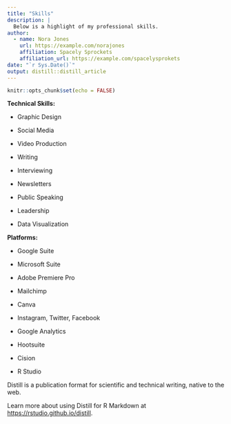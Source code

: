 ```yaml
---
title: "Skills"
description: |
  Below is a highlight of my professional skills.
author:
  - name: Nora Jones 
    url: https://example.com/norajones
    affiliation: Spacely Sprockets
    affiliation_url: https://example.com/spacelysprokets
date: "`r Sys.Date()`"
output: distill::distill_article
---
```


```r
knitr::opts_chunk$set(echo = FALSE)
```

**Technical Skills:**

-   Graphic Design

-   Social Media

-   Video Production

-   Writing

-   Interviewing

-   Newsletters

-   Public Speaking

-   Leadership

-   Data Visualization

**Platforms:**

-   Google Suite

-   Microsoft Suite

-   Adobe Premiere Pro

-   Mailchimp

-   Canva

-   Instagram, Twitter, Facebook

-   Google Analytics

-   Hootsuite

-   Cision

-   R Studio

Distill is a publication format for scientific and technical writing, native to the web.

Learn more about using Distill for R Markdown at <https://rstudio.github.io/distill>.
